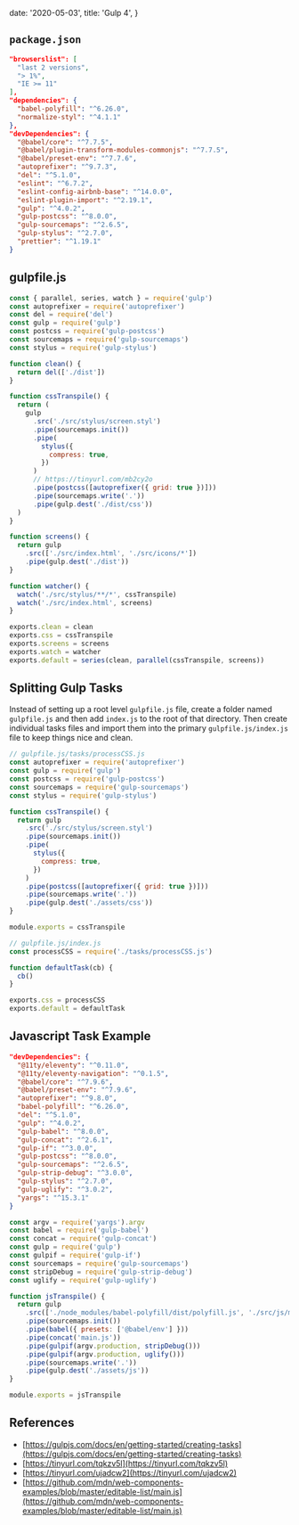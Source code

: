 
  date: '2020-05-03',
  title: 'Gulp 4',
}

## `package.json`

```json
"browserslist": [
  "last 2 versions",
  "> 1%",
  "IE >= 11"
],
"dependencies": {
  "babel-polyfill": "^6.26.0",
  "normalize-styl": "^4.1.1"
},
"devDependencies": {
  "@babel/core": "^7.7.5",
  "@babel/plugin-transform-modules-commonjs": "^7.7.5",
  "@babel/preset-env": "^7.7.6",
  "autoprefixer": "^9.7.3",
  "del": "^5.1.0",
  "eslint": "^6.7.2",
  "eslint-config-airbnb-base": "^14.0.0",
  "eslint-plugin-import": "^2.19.1",
  "gulp": "^4.0.2",
  "gulp-postcss": "^8.0.0",
  "gulp-sourcemaps": "^2.6.5",
  "gulp-stylus": "^2.7.0",
  "prettier": "^1.19.1"
}
```

## gulpfile.js

```javascript
const { parallel, series, watch } = require('gulp')
const autoprefixer = require('autoprefixer')
const del = require('del')
const gulp = require('gulp')
const postcss = require('gulp-postcss')
const sourcemaps = require('gulp-sourcemaps')
const stylus = require('gulp-stylus')

function clean() {
  return del(['./dist'])
}

function cssTranspile() {
  return (
    gulp
      .src('./src/stylus/screen.styl')
      .pipe(sourcemaps.init())
      .pipe(
        stylus({
          compress: true,
        })
      )
      // https://tinyurl.com/mb2cy2o
      .pipe(postcss([autoprefixer({ grid: true })]))
      .pipe(sourcemaps.write('.'))
      .pipe(gulp.dest('./dist/css'))
  )
}

function screens() {
  return gulp
    .src(['./src/index.html', './src/icons/*'])
    .pipe(gulp.dest('./dist'))
}

function watcher() {
  watch('./src/stylus/**/*', cssTranspile)
  watch('./src/index.html', screens)
}

exports.clean = clean
exports.css = cssTranspile
exports.screens = screens
exports.watch = watcher
exports.default = series(clean, parallel(cssTranspile, screens))
```

## Splitting Gulp Tasks

Instead of setting up a root level `gulpfile.js` file, create a folder named `gulpfile.js` and then add `index.js` to the root of that directory. Then create individual tasks files and import them into the primary `gulpfile.js/index.js` file to keep things nice and clean.

```javascript
// gulpfile.js/tasks/processCSS.js
const autoprefixer = require('autoprefixer')
const gulp = require('gulp')
const postcss = require('gulp-postcss')
const sourcemaps = require('gulp-sourcemaps')
const stylus = require('gulp-stylus')

function cssTranspile() {
  return gulp
    .src('./src/stylus/screen.styl')
    .pipe(sourcemaps.init())
    .pipe(
      stylus({
        compress: true,
      })
    )
    .pipe(postcss([autoprefixer({ grid: true })]))
    .pipe(sourcemaps.write('.'))
    .pipe(gulp.dest('./assets/css'))
}

module.exports = cssTranspile
```

```javascript
// gulpfile.js/index.js
const processCSS = require('./tasks/processCSS.js')

function defaultTask(cb) {
  cb()
}

exports.css = processCSS
exports.default = defaultTask
```

## Javascript Task Example

```json
"devDependencies": {
  "@11ty/eleventy": "^0.11.0",
  "@11ty/eleventy-navigation": "^0.1.5",
  "@babel/core": "^7.9.6",
  "@babel/preset-env": "^7.9.6",
  "autoprefixer": "^9.8.0",
  "babel-polyfill": "^6.26.0",
  "del": "^5.1.0",
  "gulp": "^4.0.2",
  "gulp-babel": "^8.0.0",
  "gulp-concat": "^2.6.1",
  "gulp-if": "^3.0.0",
  "gulp-postcss": "^8.0.0",
  "gulp-sourcemaps": "^2.6.5",
  "gulp-strip-debug": "^3.0.0",
  "gulp-stylus": "^2.7.0",
  "gulp-uglify": "^3.0.2",
  "yargs": "^15.3.1"
}
```

```javascript
const argv = require('yargs').argv
const babel = require('gulp-babel')
const concat = require('gulp-concat')
const gulp = require('gulp')
const gulpif = require('gulp-if')
const sourcemaps = require('gulp-sourcemaps')
const stripDebug = require('gulp-strip-debug')
const uglify = require('gulp-uglify')

function jsTranspile() {
  return gulp
    .src(['./node_modules/babel-polyfill/dist/polyfill.js', './src/js/main.js'])
    .pipe(sourcemaps.init())
    .pipe(babel({ presets: ['@babel/env'] }))
    .pipe(concat('main.js'))
    .pipe(gulpif(argv.production, stripDebug()))
    .pipe(gulpif(argv.production, uglify()))
    .pipe(sourcemaps.write('.'))
    .pipe(gulp.dest('./assets/js'))
}

module.exports = jsTranspile
```

## References

- [https://gulpjs.com/docs/en/getting-started/creating-tasks](https://gulpjs.com/docs/en/getting-started/creating-tasks)
- [https://tinyurl.com/tqkzv5l](https://tinyurl.com/tqkzv5l)
- [https://tinyurl.com/ujadcw2](https://tinyurl.com/ujadcw2)
- [https://github.com/mdn/web-components-examples/blob/master/editable-list/main.js](https://github.com/mdn/web-components-examples/blob/master/editable-list/main.js)

